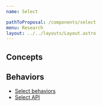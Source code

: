 ```yaml
---
name: Select

pathToProposal: /components/select
menu: Research
layout: ../../layouts/Layout.astro
---
```



<ComponentCoverage component="Select" />

## Concepts

<Concepts component="Select" />

## Behaviors

- [Select behaviors](/components/select.research.behaviors)
- [Select API](/components/select.research.api)
